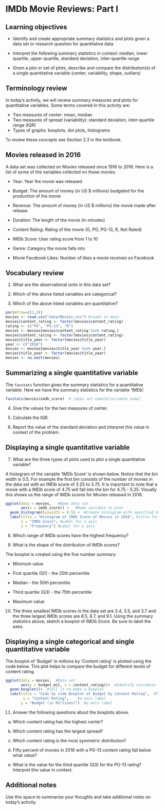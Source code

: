 # IMDb Movie Reviews: Part I

## Learning objectives

* Identify and create appropriate summary statistics and plots
  given a data set or research question for quantitative data

* Interpret the following summary statistics in context:
  median, lower quartile, upper quartile,
  standard deviation, inter-quartile range

* Given a plot or set of plots, describe and compare the distribution(s)
  of a single quantitative variable
  (center, variability, shape, outliers)

## Terminology review

In today's activity, we will review summary measures and plots for quantitative variables.  Some terms covered in this activity are:

* Two measures of center: mean, median
* Two measures of spread (variability): standard deviation, inter-quartile range (IQR)
* Types of graphs: boxplots, dot plots, histograms

To review these concepts see Section 2.3 in the textbook.

## Movies released in 2016

A data set was collected on Movies released since 1916 to 2016.  Here is a list of some of the variables collected on these movies.

* Year: Year the movie was released

* Budget: The amount of money (in US $ millions) budgeted for the production of the movie

* Revenue: The amount of money (in US $ millions) the movie made after release

* Duration: The length of the movie (in minutes)

* Content Rating: Rating of the movie (G, PG, PG-13, R, Not Rated)

* IMDb Score: User rating score from 1 to 10

* Genre: Category the movie falls into

* Movie Facebook Likes: Number of likes a movie receives on Facebook

\newpage

## Vocabulary review

1. What are the observational units in this data set?

\vspace{0.3in}

2. Which of the above listed variables are categorical?

\vspace{.5in}

3. Which of the above listed variables are quantitative?

\vspace{.5in}

```r
par(mfrow=c(1,2))
movies <- read.csv("data/Movies.csv") #reads in data
movies$content_rating <- factor(movies$content_rating)
rating <- c("PG", "PG-13", "R")
movies <- movies[movies$content_rating %in% rating,]
movies$content_rating <- factor(movies$content_rating)
movies$title_year <- factor(movies$title_year)
year <- c("2016")
movies <- movies[movies$title_year %in% year,]
movies$title_year <- factor(movies$title_year)
movies <- na.omit(movies)
```

## Summarizing a single quantitative variable

The `favstats` function gives the summary statistics for a quantitative variable. Here we have the summary statistics for the variable 'IMDb'.

```r
favstats(movies$imdb_score)  # [data set name]$[variable name]
```


4. Give the values for the two measures of center.

\vspace{0.5in}

5. Calculate the IQR.

\vspace{0.5in}

6. Report the value of the standard deviation and interpret this value in context of the problem.
\vspace{1in}

## Displaying a single quantitative variable

7. What are the three types of plots used to plot a single quantitative variable?

\newpage

A histogram of the variable 'IMDb Score' is shown below.  Notice that the bin width is 0.5.  For example the first bin consists of the number of movies in the data set with an IMDb score of 3.25 to 3.75.  It is important to note that a movie with a IMDb score of 4.75 will fall into the bin for 4.75 - 5.25.  Visually this shows us the range of IMDb scores for Movies released in 2016.

```r
ggplot(data = movies,   #Name data set
       aes(x = imdb_score)) +   #Name variable to plot
  geom_histogram(binwidth = 0.5) +  #Create histogram with specified binwidth
  labs(title = "Histogram of IMDb Score of Movies in 2016", #title for plot
       x = "IMDb Score", #Label for x axis
       y = "Frequency") #Label for y axis
```


8. Which range of IMDb scores have the highest frequency?

\vspace{0.5in}

9. What is the shape of the distribution of IMDb scores?

\vspace{0.5in}

The boxplot is created using the five number summary:

* Minimum value

* First quartile (Q1) - the 25th percentile

* Median - the 50th percentile

* Third quartile (Q3) - the 75th percentile

* Maximum value

10.  The three smallest IMDb scores in the data set are 3.4, 3.5, and 3.7 and the three largest IMDb scores are 8.5, 8.7, and 9.1.  Using the summary statistics above, sketch a boxplot of IMDb Score.  Be sure to label the axes.

\newpage

## Displaying a single categorical and single quantitative variable

The boxplot of 'Budget' in millions by 'Content rating' is plotted using the code below.  This plot helps to compare the budget for different levels of content rating.

```r
ggplot(data = movies,  #Data set
       aes(y = budget_mil, x = content_rating))+  #Identify variables
  geom_boxplot()+  #Tell it to make a boxplot
  labs(title = "Side by side Boxplot of Budget by Content Rating",  #Title
        x = "Content Rating",    #x-axis label
       y = "Budget (in Millions)")  #y-axis label
```

11. Answer the following questions about the boxplots above.

   a. Which content rating has the highest center?
\vspace{0.2in}

   b. Which content rating has the largest spread?
\vspace{0.2in}

   c. Which content rating is the most symmetric distribution?
\vspace{0.2in}

   d. Fifty percent of movies in 2016 with a PG-13 content rating fall below what value?
\vspace{0.2in}

   e.  What is the value for the third quartile (Q3) for the PG-13 rating?  Interpret this value in context.
\vspace{.5in}



## Additional notes

Use this space to summarize your thoughts and take additional notes on today's activity.